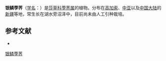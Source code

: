 {{Speciesbox
| name = 银鳞荸荠
| status = 
| status_system = 
| image =
| genus = Heleocharis
| species = argyrolepis
| authority = Kjeruff ex Bunge
}}

'''银鳞荸荠'''（[[学名|学名]]：{{lang|la|''Heleocharis argyrolepis''}}）是[[莎草科|莎草科]][[荸荠属|荸荠属]]的植物。分布在[[高加索|高加索]]、[[中亚|中亚]]以及[[中国大陆|中国大陆]]的[[新疆|新疆]]等地，常生长在湖水旁沼泽中，目前尚未由人工引种栽培。

== 参考文献 ==
<div class="references-small">
* {{cite web| url =http://www.bioinfo.cn/db05/KmzwSpecies.php?action=view&id=6908| title =银鳞荸荠| work =《中国高等植物数据库全库》| publisher =中国科学院微生物研究所| author =昆明植物研究所| accessdate =2009-02-24| deadurl =yes| archiveurl =https://web.archive.org/web/20160305074907/http://www.bioinfo.cn/db05/KmzwSpecies.php?action=view&id=6908| archivedate =2016-03-05}}
</div>
{{Taxonbar|from=Q15227213}}

[[Category:荸荠属|银鳞荸荠]]


{{植物小作品}}